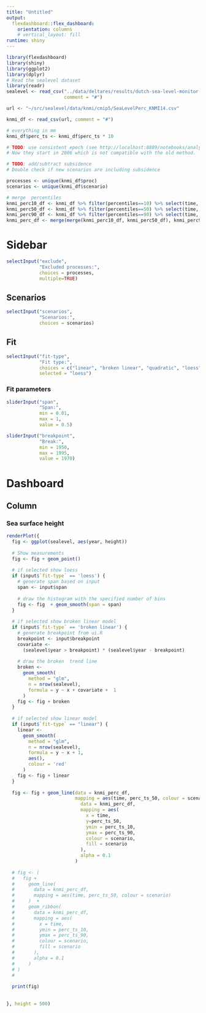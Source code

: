 ```yaml
---
title: "Untitled"
output: 
  flexdashboard::flex_dashboard:
    orientation: columns
    # vertical_layout: fill
runtime: shiny
---
```


```r
library(flexdashboard)
library(shiny)
library(ggplot2)
library(dplyr)
# Read the sealevel dataset 
library(readr)
sealevel <- read_csv("../data/deltares/results/dutch-sea-level-monitor-export-2020-11-25.csv", 
                     comment = "#")

url <- "~/src/sealevel/data/knmi/cmip5/SeaLevelPerc_KNMI14.csv"

knmi_df <- read_csv(url, comment = "#")

# everything in mm
knmi_df$perc_ts <- knmi_df$perc_ts * 10

# TODO: use consistent epoch (see http://localhost:8889/notebooks/analysis/scenarios/scenario-vs-measurements.ipynb)
# Now they start in 2006 which is not compatible with the old method.

# TODO: add/subtract subsidence
# Double check if new scenarios are including subsidence

processes <- unique(knmi_df$proc)
scenarios <- unique(knmi_df$scenario)

# merge  percentiles
knmi_perc10_df <- knmi_df %>% filter(percentiles==10) %>% select(time, scenario, proc, perc_ts) %>%  rename(perc_ts_10=perc_ts)
knmi_perc50_df <- knmi_df %>% filter(percentiles==50) %>% select(time, scenario, proc, perc_ts) %>%  rename(perc_ts_50=perc_ts)
knmi_perc90_df <- knmi_df %>% filter(percentiles==90) %>% select(time, scenario, proc, perc_ts) %>%  rename(perc_ts_90=perc_ts)
knmi_perc_df <- merge(merge(knmi_perc10_df, knmi_perc50_df), knmi_perc90_df) %>% filter(proc=="Total")

```



Sidebar {.sidebar}
=======================================================================

```r
selectInput("exclude",
            "Excluded processes:",
            choices = processes,
            multiple=TRUE)

```

## Scenarios

```r
selectInput("scenarios",
            "Scenarios:",
            choices = scenarios)

```

## Fit

```r
selectInput("fit-type",
            "Fit type:",
            choices = c("linear", "broken linear", "quadratic", "loess"),
            selected = "loess")

```


### Fit parameters

```r
sliderInput("span",
            "Span:",
            min = 0.01,
            max = 1,
            value = 0.5)

```

```r
sliderInput("breakpoint",
            "Break:",
            min = 1950,
            max = 1995,
            value = 1970)
```


Dashboard
=======================================================================



Column {data-width=500}
-----------------------------------------------------------------------


### Sea surface height 

```r


renderPlot({
  fig <- ggplot(sealevel, aes(year, height))
  
  # Show measurements
  fig <- fig + geom_point()
  
  # if selected show loess
  if (input$`fit-type` == 'loess') {
    # generate span based on input
    span <- input$span
    
    # draw the histogram with the specified number of bins
    fig <- fig  + geom_smooth(span = span)
  }
  
  # if selected show broken linear model
  if (input$`fit-type` == 'broken linear') {
    # generate breakpoint from ui.R
    breakpoint <- input$breakpoint
    covariate <-
      (sealevel$year > breakpoint) * (sealevel$year - breakpoint)
    
    # draw the broken  trend line
    broken <-
      geom_smooth(
        method = "glm",
        n = nrow(sealevel),
        formula = y ~ x + covariate +  1
      )
    fig <- fig + broken
  }
  
  # if selected show linear model
  if (input$`fit-type` == "linear") {
    linear <-
      geom_smooth(
        method = "glm",
        n = nrow(sealevel),
        formula = y ~ x + 1,
        aes(),
        colour = 'red'
      )
    fig <- fig + linear
  }
  
  fig <- fig + geom_line(data = knmi_perc_df,
                         mapping = aes(time, perc_ts_50, colour = scenario)) + geom_ribbon(
                           data = knmi_perc_df,
                           mapping = aes(
                             x = time,
                             y=perc_ts_50,
                             ymin = perc_ts_10,
                             ymax = perc_ts_90,
                             colour = scenario,
                             fill = scenario
                           ),
                           alpha = 0.1
                         )
  
  # fig <- (
  #   fig +
  #     geom_line(
  #       data = knmi_perc_df,
  #       mapping = aes(time, perc_ts_50, colour = scenario)
  #     )  +
  #     geom_ribbon(
  #       data = knmi_perc_df,
  #       mapping = aes(
  #         x = time,
  #         ymin = perc_ts_10,
  #         ymax = perc_ts_90,
  #         colour = scenario,
  #         fill = scenario
  #       ),
  #       alpha = 0.1
  #     )
  # )
  # 
  
  print(fig)
  
  
}, height = 500)


```


